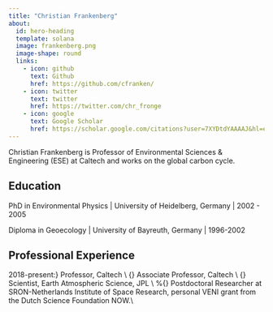 ```yaml
---
title: "Christian Frankenberg"
about:
  id: hero-heading
  template: solana
  image: frankenberg.png
  image-shape: round
  links:
    - icon: github
      text: Github
      href: https://github.com/cfranken/
    - icon: twitter
      text: twitter
      href: https://twitter.com/chr_fronge
    - icon: google
      text: Google Scholar
      href: https://scholar.google.com/citations?user=7XYDtdYAAAAJ&hl=en  
---
```



Christian Frankenberg is Professor of Environmental Sciences & Engineering (ESE) at Caltech and works on the global carbon cycle.

## Education

PhD in Environmental Physics | University of Heidelberg, Germany | 2002 -  2005

Diploma in Geoecology  | University of Bayreuth, Germany  | 1996-2002  


## Professional Experience

2018-present:} Professor, 	Caltech \\
{\bf 2015-2018:} 	Associate Professor, 	Caltech \\
{\bf 2010-present:} 	Scientist, 	Earth Atmospheric Science, JPL \\
%{\bf 2006- 2009:}	Postdoctoral Researcher at SRON-Netherlands Institute of Space Research, personal VENI grant from the Dutch Science Foundation NOW.\\
